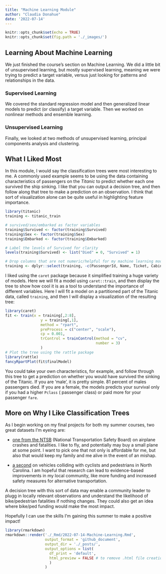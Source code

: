 ```yaml
---
title: "Machine Learning Module"
author: "Claudia Donahue"
date: '2022-07-14'
---
```


```r
knitr::opts_chunk$set(echo = TRUE)
knitr::opts_chunk$set(fig.path = './_images/')
```

## Learning About Machine Learning  

We just finished the course's section on Machine Learning. We did a little bit of unsupervised learning, but mostly supervised learning, meaning we were trying to predict a target variable, versus just looking for patterns and relationships in the data. 

### Supervised Learning  

We covered the standard regression model and then generalized linear models to predict (or classify) a target variable. Then we worked on nonlinear methods and ensemble learning.

### Unsupervised Learning  

Finally, we looked at two methods of unsupervised learning, principal components analysis and clustering. 

## What I Liked Most  

In this module, I would say the classification trees were most interesting to me. A commonly used example seems to be using the data containing characteristics of passengers on the *Titanic* to predict whether each one survived the ship sinking. I like that you can output a decision tree, and then follow along that tree to make a prediction on an observation. I think that sort of visualization alone can be quite useful in highlighting feature importance. 

```r
library(titanic)
training <- titanic_train

# survived/sex/embarked as factor variables
training$Survived <- factor(training$Survived)
training$Sex <- factor(training$Sex)
training$Embarked <- factor(training$Embarked)

# Label the levels of Survived for clarity
levels(training$Survived) <- list("Died" = 0, "Survived" = 1)

# Drop columns that are not numeric/helpful for my machine learning model
training <- dplyr::select(training, -c(PassengerId, Name, Ticket, Cabin))
```

I liked using the `caret` package because it simplified training a huge variety of models. Here we will fit a model using `caret::train`, and then display the tree to show how cool it is as a tool to understand the importance of different variables. Here I will fit a model on a partitioned part of the Titanic data, called `training`, and then I will display a visualization of the resulting tree:   

```r
library(caret)
fit <- train(x = training[,2:8], 
                y = training[,1],
                method = "rpart",
                preProcess = c("center", "scale"),
                cp = 0.001,
                trControl = trainControl(method = "cv", 
                                         number = 3)
                )
# Plot the tree using the rattle package
library(rattle)
fancyRpartPlot(fit$finalModel)

```

You could take your own characteristics, for example, and follow through this tree to get a prediction on whether you would have survived the sinking of the Titanic. If you are 'male', it is pretty simple. 81 percent of males passengers died. If you are a female, the models predicts your survival only if you had a higher `Pclass` ( passenger class) or paid more for your passenger `fare`.  

## More on Why I Like Classification Trees  

As I begin working on my final projects for both my summer courses, two great datasets I'm eyeing are: 

- [one from the NTSB](https://www.kaggle.com/code/khsamaha/ntsb-us-aviation-accident-up-to-jan-2022/data) (National Transportation Safety Board) on airplane crashes and fatalities. I like to fly, and potentially may buy a small plane at some point. I want to pick one that not only is affordable for me, but also that would keep my family and me alive in the event of an mishap.   

- [a second](https://www.kaggle.com/datasets/atharvaingle/bikepedcrash) on vehicles colliding with cyclists and pedestrians in North Carolina. I am hopeful that research can lead to evidence-based improvements in my local community, like more funding and increased safety measures for alternative transportation.  

A decision tree with this sort of data may enable a community leader to plugg in locally relevant observations and understand the likelihood of bike/pedestrian fatalities if nothing changes. They could also get an idea where bike/ped funding would make the most impact.  

Hopefully I can use the skills I'm gaining this summer to make a positive impact!  







```r
library(rmarkdown)
rmarkdown::render('./_Rmd/2022-07-14-Machine-Learning.Rmd',
                  output_format = 'github_document',
                  output_dir = './_posts/',
                  output_options = list(
                    df_print = 'default',
                    html_preview = FALSE # to remove .html file creation
                    )
                  )
```